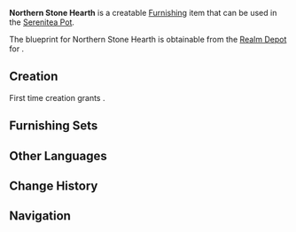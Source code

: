 {{Furnishing Infobox
|id             = 362201
|image          = Item Northern Stone Hearth.png
|category       = Small Furnishing
|subcategory    = Ornament
|rarity         = 3
|adeptal_energy = 60
|load           = 727
|reduced_load   = 254
|description    = A stone hearth styled after those found in the northern lands. Only a small amount of firewood is required to warm the entire room up.<br />Nonetheless, the [[Anemo Archon]]'s protection has ensured that such hearths are no longer needed for the people of Mondstadt to outlast the winter.
|blueprint      = [[Realm Depot]]
}}
'''Northern Stone Hearth''' is a creatable [[Furnishing]] item that can be used in the [[Serenitea Pot]].

The blueprint for Northern Stone Hearth is obtainable from the [[Realm Depot]] for {{Item|Realm Currency|24|x=160}}.

==Creation==
First time creation grants {{Item|Trust|24|x=60}}.
{{Recipe
|type = Creation
|time = 14h
|White Iron Chunk = 12
|sort = White Iron Chunk
}}

==Furnishing Sets==
{{Craft Usage}}

==Other Languages==
{{Other Languages|default_hidden = 1
|en      = Northern Stone Hearth
|zhs     = 北地石制壁炉
|zhs_rm  = Běi Dì Shí Zhì Bìlú
|zht     = 北地石製壁爐
|zht_rm  = Běi Dì Shí Zhì Bìlú
|ja      = 北地の石造暖炉
|ja_rm   = Hokuchi no Sekizou Danro
|ko      = 북대륙 돌 벽난로
|ko_rm   = 
|es      = Chimenea de piedra del norte
|fr      = Cheminée en pierre du nord
|ru      = Северный каменный очаг
|th      = เตาผิงหินแดนเหนือ
|th_rm   = 
|vi      = Lò Sưởi Bằng Đá Bắc Địa
|de      = Steinherd aus dem Norden
|id      = Perapian Batu Northland
|pt      = Lareira de Pedra do Norte
}}

==Change History==
{{Change History|1.5}}

==Navigation==
{{Furnishing Navbox/Interior|Small Furnishing}}